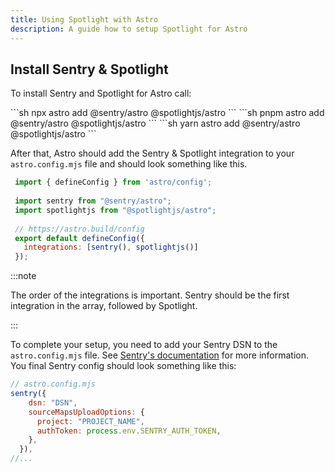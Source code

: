 ```yaml
---
title: Using Spotlight with Astro
description: A guide how to setup Spotlight for Astro
---
```


## Install Sentry & Spotlight

To install Sentry and Spotlight for Astro call:


<Tabs>
  <TabItem label="npm">
  ```sh 
  npx astro add @sentry/astro @spotlightjs/astro 
  ```
  </TabItem>
  <TabItem label="pnpm">
  ```sh 
  pnpm astro add @sentry/astro @spotlightjs/astro 
  ```
  </TabItem>
  <TabItem label="yarn">
  ```sh 
  yarn astro add @sentry/astro @spotlightjs/astro 
  ```
  </TabItem>
</Tabs>

After that, Astro should add the Sentry & Spotlight integration to your `astro.config.mjs` file and should look something like this.

```js
 import { defineConfig } from 'astro/config';  
                                               
 import sentry from "@sentry/astro";           
 import spotlightjs from "@spotlightjs/astro"; 
                                               
 // https://astro.build/config                 
 export default defineConfig({                 
   integrations: [sentry(), spotlightjs()]     
 });
```

:::note

The order of the integrations is important. Sentry should be the first integration in the array, followed by Spotlight.

:::

To complete your setup, you need to add your Sentry DSN to the `astro.config.mjs` file.
See [Sentry's documentation](https://docs.sentry.io/platforms/javascript/guides/astro/) for more information.
You final Sentry config should look something like this:

```js
// astro.config.mjs
sentry({
    dsn: "DSN",
    sourceMapsUploadOptions: {
      project: "PROJECT_NAME",
      authToken: process.env.SENTRY_AUTH_TOKEN,
    },
  }),
//...
```